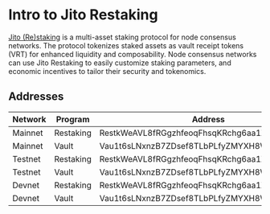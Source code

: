 # Intro to Jito Restaking

[Jito (Re)staking] is a multi-asset staking protocol for node consensus networks. The protocol tokenizes staked assets as vault receipt tokens (VRT) for enhanced liquidity and composability. Node consensus networks can use Jito Restaking to easily customize staking parameters, and economic incentives to tailor their security and tokenomics.

[Jito (Re)staking]: https://github.com/jito-foundation/restaking

## Addresses

| Network | Program   | Address                                      | Version |
|---------|-----------|----------------------------------------------|---------|
| Mainnet | Restaking | RestkWeAVL8fRGgzhfeoqFhsqKRchg6aa1XrcH96z4Q  | 0.0.3   |
| Mainnet | Vault     | Vau1t6sLNxnzB7ZDsef8TLbPLfyZMYXH8WTNqUdm9g8  | 0.0.3   |
| Testnet | Restaking | RestkWeAVL8fRGgzhfeoqFhsqKRchg6aa1XrcH96z4Q  | 0.0.3   |
| Testnet | Vault     | Vau1t6sLNxnzB7ZDsef8TLbPLfyZMYXH8WTNqUdm9g8  | 0.0.3   |
| Devnet  | Restaking | RestkWeAVL8fRGgzhfeoqFhsqKRchg6aa1XrcH96z4Q  | 0.0.3   |
| Devnet  | Vault     | Vau1t6sLNxnzB7ZDsef8TLbPLfyZMYXH8WTNqUdm9g8  | 0.0.3   |
